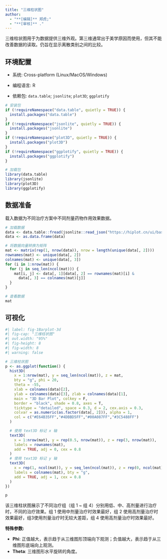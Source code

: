 ```yaml
---
title: "三维柱状图"
author:
  - "**[编辑]** 郑虎;"
  - "**[审核]** ."
---
```


三维柱状图用于为数据提供三维外观。第三维通常出于美学原因而使用，但其不能改善数据的读取。仍旨在显示离散类别之间的比较。

## 环境配置

-   系统: Cross-platform (Linux/MacOS/Windows)

-   编程语言: R

-   依赖包: `data.table`; `jsonlite`; `plot3D`; `ggplotify`

```r
# 安装包
if (!requireNamespace("data.table", quietly = TRUE)) {
  install.packages("data.table")
}
if (!requireNamespace("jsonlite", quietly = TRUE)) {
  install.packages("jsonlite")
}
if (!requireNamespace("plot3D", quietly = TRUE)) {
  install.packages("plot3D")
}
if (!requireNamespace("ggplotify", quietly = TRUE)) {
  install.packages("ggplotify")
}

# 加载包
library(data.table)
library(jsonlite)
library(plot3D)
library(ggplotify)
```

## 数据准备

载入数据为不同治疗方案中不同剂量药物作用效果数据。

```r
# 加载数据
data <- data.table::fread(jsonlite::read_json("https://hiplot.cn/ui/basic/barplot-3d/data.json")$exampleData$textarea[[1]])
data <- as.data.frame(data)

# 将数据向量转换为矩阵
mat <- matrix(rep(1, nrow(data)), nrow = length(unique(data[, 2])))
rownames(mat) <- unique(data[, 2])
colnames(mat) <- unique(data[, 3])
for (i in 1:nrow(mat)) {
  for (j in seq_len(ncol(mat))) {
    mat[i, j] <- data[, 1][data[, 2] == rownames(mat)[i] &
      data[, 3] == colnames(mat)[j]]
  }
}

# 查看数据
mat
```

## 可视化

```r
#| label: fig-1Barplot-3d
#| fig-cap: "三维柱状图"
#| out.width: "95%"
#| fig-height: 8
#| fig-width: 8
#| warning: false

# 三维柱状图
p <- as.ggplot(function() {
  hist3D(
    x = 1:nrow(mat), y = seq_len(ncol(mat)), z = mat,
    bty = "g", phi = 20,
    theta = -55,
    xlab = colnames(data)[2],
    ylab = colnames(data)[3], zlab = colnames(data)[1],
    main = "3D Bar Plot", colkey = F,
    border = "black", shade = 0.8, axes = T,
    ticktype = "detailed", space = 0.3, d = 2, cex.axis = 0.3,
    colvar = as.numeric(as.factor(data[, 2])), alpha = 1,
    col = c("#E64B35FF","#4DBBD5FF","#00A087FF","#3C5488FF")
  )

  # 使用 text3D 标记 x 轴
  text3D(
    x = 1:nrow(mat), y = rep(0.5, nrow(mat)), z = rep(3, nrow(mat)),
    labels = rownames(mat),
    add = TRUE, adj = 0, cex = 0.8
  )
  # 使用 text3D 标记 y 轴
  text3D(
    x = rep(1, ncol(mat)), y = seq_len(ncol(mat)), z = rep(0, ncol(mat)),
    labels = colnames(mat), bty = "g",
    add = TRUE, adj = 1, cex = 0.8
  )
})

p
```

该三维柱状图展示了不同治疗组（组 1 ~ 组 4）分别用低、中、高剂量进行治疗时，不同的治疗效果。组 1 使用中剂量治疗时效果最好，组 2 使用高剂量治疗时效果最好，组3使用剂量治疗时无较大差距，组 4 使用高剂量治疗时效果最好。

::: callout-tip
**特殊参数: **

- **Phi**: 正值越大，表示趋于从三维图形顶端向下观测；负值越大，表示趋于从三维图形底端向上观测。
- **Theta**: 三维图形水平旋转的角度。
:::


